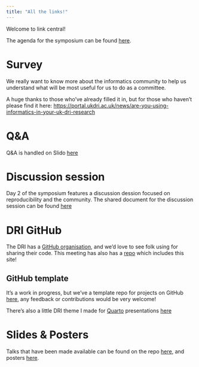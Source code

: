 ```yaml
---
title: "All the links!"
---
```


Welcome to link central!

The agenda for the symposium can be found [here](https://ukdri.ac.uk/uploads/Informatics-ECR-event-London-schedule_program.pdf).

# Survey

We really want to know more about the informatics community to help us understand what will be most useful for us to do as a committee.

A huge thanks to those who've already filled it in, but for those who haven't please find it here: [https://portal.ukdri.ac.uk/news/are-you-using-informatics-in-your-uk-dri-research](https://portal.ukdri.ac.uk/news/are-you-using-informatics-in-your-uk-dri-research)

# Q&A

Q&A is handled on Slido [here](https://app.sli.do/event/jQy7EZDFaHKahPDyo4cym8/live/questions)

# Discussion session

Day 2 of the symposium features a discussion dession focused on reproducibility and the community.
The shared document for the discussion session can be found [here](https://hackmd.io/@Coconut1019/BJJYscMY6/edit)

# DRI GitHub

The DRI has a [GitHub organisation](https://github.com/UKDRI), and we'd love to see folk using for sharing their code.
This meeting has also has a [repo](https://github.com/UKDRI/ECR-Informatics-symposium-2024) which includes this site!

## GitHub template

It's a work in progress, but we've a template repo for projects on GitHub [here](https://github.com/H-Mateus/dri-reproducibility-template), any feedback or contributions would be very welcome!

There's also a little DRI theme I made for [Quarto](https://quarto.org/) presentations [here](https://github.com/H-Mateus/quarto-ukdri-theme)

# Slides & Posters

Talks that have been made available can be found on the repo [here](https://github.com/UKDRI/ECR-Informatics-symposium-2024/tree/main/01_talks), and posters [here](https://github.com/UKDRI/ECR-Informatics-symposium-2024/tree/main/02_posters).